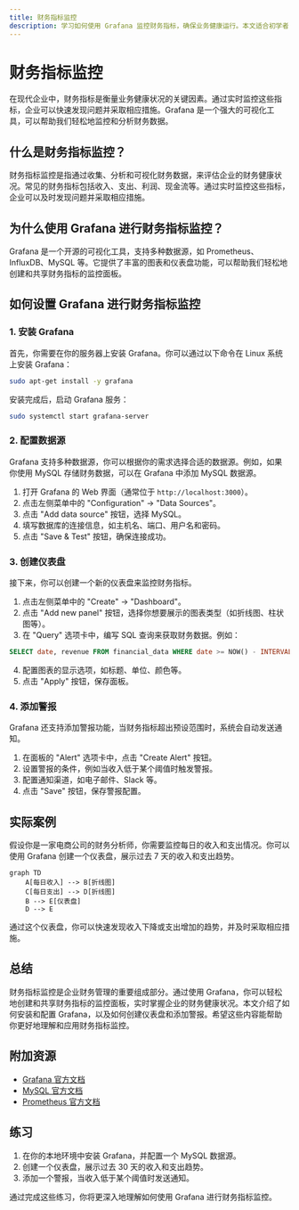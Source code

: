 ```yaml
---
title: 财务指标监控
description: 学习如何使用 Grafana 监控财务指标，确保业务健康运行。本文适合初学者，涵盖基本概念、代码示例和实际案例。
---
```


# 财务指标监控

在现代企业中，财务指标是衡量业务健康状况的关键因素。通过实时监控这些指标，企业可以快速发现问题并采取相应措施。Grafana 是一个强大的可视化工具，可以帮助我们轻松地监控和分析财务数据。

## 什么是财务指标监控？

财务指标监控是指通过收集、分析和可视化财务数据，来评估企业的财务健康状况。常见的财务指标包括收入、支出、利润、现金流等。通过实时监控这些指标，企业可以及时发现问题并采取相应措施。

## 为什么使用 Grafana 进行财务指标监控？

Grafana 是一个开源的可视化工具，支持多种数据源，如 Prometheus、InfluxDB、MySQL 等。它提供了丰富的图表和仪表盘功能，可以帮助我们轻松地创建和共享财务指标的监控面板。

## 如何设置 Grafana 进行财务指标监控

### 1. 安装 Grafana

首先，你需要在你的服务器上安装 Grafana。你可以通过以下命令在 Linux 系统上安装 Grafana：

```bash
sudo apt-get install -y grafana
```

安装完成后，启动 Grafana 服务：

```bash
sudo systemctl start grafana-server
```

### 2. 配置数据源

Grafana 支持多种数据源，你可以根据你的需求选择合适的数据源。例如，如果你使用 MySQL 存储财务数据，可以在 Grafana 中添加 MySQL 数据源。

1. 打开 Grafana 的 Web 界面（通常位于 `http://localhost:3000`）。
2. 点击左侧菜单中的 "Configuration" -> "Data Sources"。
3. 点击 "Add data source" 按钮，选择 MySQL。
4. 填写数据库的连接信息，如主机名、端口、用户名和密码。
5. 点击 "Save & Test" 按钮，确保连接成功。

### 3. 创建仪表盘

接下来，你可以创建一个新的仪表盘来监控财务指标。

1. 点击左侧菜单中的 "Create" -> "Dashboard"。
2. 点击 "Add new panel" 按钮，选择你想要展示的图表类型（如折线图、柱状图等）。
3. 在 "Query" 选项卡中，编写 SQL 查询来获取财务数据。例如：

```sql
SELECT date, revenue FROM financial_data WHERE date >= NOW() - INTERVAL 7 DAY;
```

4. 配置图表的显示选项，如标题、单位、颜色等。
5. 点击 "Apply" 按钮，保存面板。

### 4. 添加警报

Grafana 还支持添加警报功能，当财务指标超出预设范围时，系统会自动发送通知。

1. 在面板的 "Alert" 选项卡中，点击 "Create Alert" 按钮。
2. 设置警报的条件，例如当收入低于某个阈值时触发警报。
3. 配置通知渠道，如电子邮件、Slack 等。
4. 点击 "Save" 按钮，保存警报配置。

## 实际案例

假设你是一家电商公司的财务分析师，你需要监控每日的收入和支出情况。你可以使用 Grafana 创建一个仪表盘，展示过去 7 天的收入和支出趋势。

```mermaid
graph TD
    A[每日收入] --> B[折线图]
    C[每日支出] --> D[折线图]
    B --> E[仪表盘]
    D --> E
```

通过这个仪表盘，你可以快速发现收入下降或支出增加的趋势，并及时采取相应措施。

## 总结

财务指标监控是企业财务管理的重要组成部分。通过使用 Grafana，你可以轻松地创建和共享财务指标的监控面板，实时掌握企业的财务健康状况。本文介绍了如何安装和配置 Grafana，以及如何创建仪表盘和添加警报。希望这些内容能帮助你更好地理解和应用财务指标监控。

## 附加资源

- [Grafana 官方文档](https://grafana.com/docs/)
- [MySQL 官方文档](https://dev.mysql.com/doc/)
- [Prometheus 官方文档](https://prometheus.io/docs/)

## 练习

1. 在你的本地环境中安装 Grafana，并配置一个 MySQL 数据源。
2. 创建一个仪表盘，展示过去 30 天的收入和支出趋势。
3. 添加一个警报，当收入低于某个阈值时发送通知。

通过完成这些练习，你将更深入地理解如何使用 Grafana 进行财务指标监控。